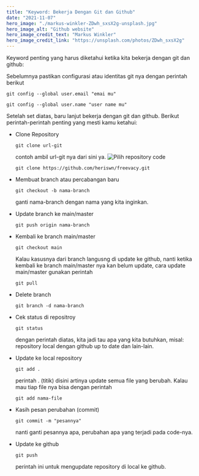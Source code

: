 ```yaml
---
title: "Keyword: Bekerja Dengan Git dan Github"
date: "2021-11-07"
hero_image: "./markus-winkler-ZDwh_sxsX2g-unsplash.jpg"
hero_image_alt: "Github website"
hero_image_credit_text: "Markus Winkler"
hero_image_credit_link: "https://unsplash.com/photos/ZDwh_sxsX2g"
---
```


Keyword penting yang harus diketahui ketika kita bekerja dengan git dan github:

Sebelumnya pastikan configurasi atau identitas git nya dengan perintah berikut

`git config --global user.email "emai mu"`

`git config --global user.name "user name mu"`

Setelah set diatas, baru lanjut bekerja dengan git dan github.
Berikut perintah-perintah penting yang mesti kamu ketahui:

- Clone Repository

    `git clone url-git`

    contoh ambil url-git nya dari sini ya.
    ![Pilih repository code](./git-clone.png)

    `git clone https://github.com/heriswn/freevacy.git`

- Membuat branch atau percabangan baru

    `git checkout -b nama-branch`

    ganti nama-branch dengan nama yang kita inginkan.

- Update branch ke main/master

    `git push origin nama-branch`

- Kembali ke branch main/master

    `git checkout main`

    Kalau kasusnya dari branch langusng di update ke github, nanti ketika kembali ke branch main/master nya kan belum update, cara update main/master gunakan perintah

    `git pull`

- Delete branch

    `git branch -d nama-branch`

- Cek status di repositroy

    `git status`

    dengan perintah diatas, kita jadi tau apa yang kita butuhkan, misal: repository local dengan github up to date dan lain-lain.

- Update ke local repository

    `git add .`

    perintah . (titik) disini artinya update semua file yang berubah. Kalau mau tiap file nya bisa dengan perintah

    `git add nama-file`

- Kasih pesan perubahan (commit)

    `git commit -m "pesannya"`

    nanti ganti pesannya apa, perubahan apa yang terjadi pada code-nya.

- Update ke github

    `git push`

    perintah ini untuk mengupdate repository di local ke github.

